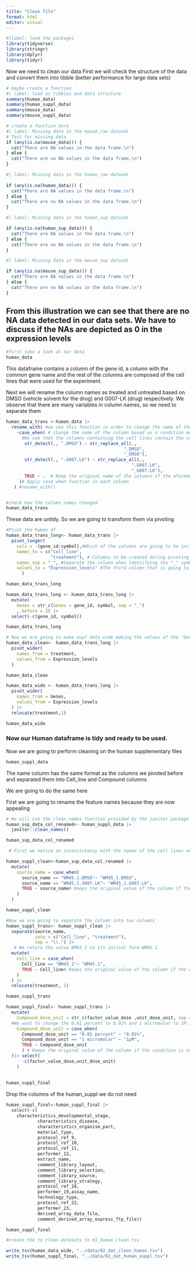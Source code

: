 ```yaml
---
title: "Clean file"
format: html
editor: visual
---
```


```r
#|label: load the packages
library(tidyverse)
library(stringr)
library(dplyr)
library(tidyr)
```

Now we need to clean our data First we will check the structure of the data and convert them into tibble (better performance for large data sets)

```r
# maybe create a function
#| label: load as tibbles and data structure
summary(human_data)
summary(human_suppl_data)
summary(mouse_data)
summary(mouse_suppl_data)
```

```r
# create a function here
#| label: Missing data in the mouse_raw dataset 
# Test for missing data
if (any(is.na(mouse_data))) {
  cat("There are NA values in the data frame.\n")
} else {
  cat("There are no NA values in the data frame.\n")
}
```

```r
#| label: Missing data in the human_raw dataset
  
if (any(is.na(human_data))) {
  cat("There are NA values in the data frame.\n")
} else {
  cat("There are no NA values in the data frame.\n")
}
```

```r
#| label: Missing data in the human_sup dataset

if (any(is.na(human_sup_data))) {
  cat("There are NA values in the data frame.\n")
} else {
  cat("There are no NA values in the data frame.\n")
}
```

```r

#| label: Missing data in the mouse_sup dataset

if (any(is.na(mouse_sup_data))) {
  cat("There are NA values in the data frame.\n")
} else {
  cat("There are no NA values in the data frame.\n")
}
```

## From this illustration we can see that there are no NA data detected in our data sets. We have to discuss if the NAs are depicted as 0 in the expression levels

```r
#first take a look at our data
human_data
```

This dataframe contains a column of the gene id, a column with the common gene name and the rest of the columns are composed of the cell lines that were used for the experiment.

Next we will rename the column names as treated and untreated based on DMSO (vehicle solvent for the drug) and G007-LK (drug) respectively. We observe that there are many variables in column names, so we need to separate them

```r
human_data_trans <-human_data |>
  rename_with( #we use this function in order to change the name of the columns
    ~case_when( # change the name of the column based on a condition met by str_detect
      #We see that the columns containing the cell lines contain the name of the cell lines and the DMSO or G007.LK compounds separated by a "." 
       str_detect(., ".DMSO") ~ str_replace_all(.,
                                             ".DMSO",
                                             "_DMSO"),
       str_detect(., ".G007.LK") ~ str_replace_all(.,
                                                ".G007.LK",
                                                "_G007.LK"),
       TRUE ~ .  # Keep the original name of the columns if the aforementioned conditions are not met
     )# Apply case when function in each column
   ) #rename_with()


#check how the column names changed
human_data_trans
```

These data are untidy. So we are going to transform them via pivoting

```r
#Pivot the human df
human_data_trans_long<- human_data_trans |> 
  pivot_longer(
    cols = -(gene_id:symbol),#Which of the columns are going to be included in the pivoting process
    names_to = c("Cell_line", 
                 "treatment"), # Columns to be created during pivoting 
    names_sep = "_", #Separate the column when identifying the "_" symbol
    values_to = "Expression_levels" #The third column that is going to be created. It contains values of the Cell_line.Compound column 
      ) 

human_data_trans_long
```

```r
human_data_trans_long <- human_data_trans_long |>
  mutate(
    Genes = str_c(Genes = gene_id, symbol, sep = "_")
    ,.before = 1) |> 
  select(-c(gene_id, symbol))

human_data_trans_long
```

```r
# Now we are going to make ouyr data wide making the values of the "Genes" our variables  since we want to see how are they affected by the compound G007.LK
human_data_clean<- human_data_trans_long |> 
  pivot_wider(
    names_from = treatment,
    values_from = Expression_levels
  )

human_data_clean
```

```r
human_data_wide <- human_data_trans_long |> 
  pivot_wider(
    names_from = Genes,
    values_from = Expression_levels
  ) |> 
  relocate(treatment,1)

human_data_wide
```

### Now our Human dataframe is tidy and ready to be used.

Now we are going to perform cleaning on the human supplementary files

```r
human_suppl_data
```

The name column has the same format as the columns we pivoted before and separated them into Cell_line and Compound columns.

We are going to do the same here

First we are going to rename the feature names because they are now appealing

```r
# We will use the clean_names function provided by the janitor package in order to make our columns look more appealing
human_sup_data_col_renamed<- human_suppl_data |> 
  janitor::clean_names()

human_sup_data_col_renamed
```

```r
 # First we notice an inconsistency with the names of the cell lines which creates some problems when we try to separate the two components of the column Name

human_suppl_clean<-human_sup_data_col_renamed |>
  mutate(
    source_name = case_when(
      source_name == "WM45.1.DMSO"~ "WM45_1.DMSO",
      source_name == "WM45.1.G007.LK"~ "WM45_1.G007.LK",
      TRUE ~ source_name# Keeps the original value of the column if the condition is not met
    )
  )

human_suppl_clean
```

```r
#Now we are going to separate the column into two columns
human_suppl_trans<- human_suppl_clean |> 
  separate(source_name, 
           into = c("Cell_line", "treatment"),
           sep = "\\.") |> 
   # We return the value WM45_1 to its initial form WM45.1
  mutate(
    Cell_line = case_when(
      Cell_line == "WM45_1"~ "WM45.1",
      TRUE ~ Cell_line# Keeps the original value of the column if the condition is not met
    )
  ) |> 
  relocate(treatment, 1)

human_suppl_trans
```

```r
human_suppl_final<- human_suppl_trans |> 
  mutate(
    Compound_dose_unit = str_c(factor_value_dose ,unit_dose_unit, sep = " "),
  #We want to change the 0.01 percent to 0.01% and 1 micromolar to 1M in the Factor_unit_dose
    Compound_dose_unit = case_when(
      Compound_dose_unit == "0.01 percent" ~ "0.01%",
      Compound_dose_unit == "1 micromolar" ~ "1μM",
      TRUE ~ Compound_dose_unit
      ) # Keeps the original value of the column if the condition is not met
  )|> select(
      -c(factor_value_dose,unit_dose_unit)
    )
  
  
human_suppl_final
```

Drop the columns of the human_suppl we do not need

```r
human_suppl_final<-human_suppl_final |> 
  select(-c(
    characteristics_developmental_stage, 
            characteristics_disease,
            characteristics_organism_part,
            material_type,
            protocol_ref_9,
            protocol_ref_10, 
            protocol_ref_11, 
            performer_12,
            extract_name, 
            comment_library_layout, 
            comment_library_selection, 
            comment_library_source,   
            comment_library_strategy,
            protocol_ref_18,
            performer_19,assay_name, 
            technology_type,
            protocol_ref_22,
            performer_23, 
            derived_array_data_file,
            comment_derived_array_express_ftp_file))

human_suppl_final
```

```r
#create the to clean datasets to 01_human_clean.tsv

write_tsv(human_data_wide, "../data/02_dat_clean_human.tsv")
write_tsv(human_suppl_final, "../data/02_dat_human_suppl.tsv")
```
